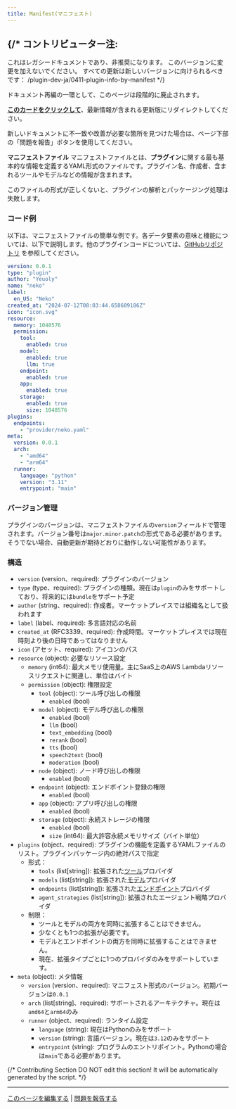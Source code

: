 ```yaml
---
title: Manifest(マニフェスト)
---
```



{/*
  コントリビューター注:
  ----------------
  これはレガシードキュメントであり、非推奨になります。
  このバージョンに変更を加えないでください。
  すべての更新は新しいバージョンに向けられるべきです：
  /plugin-dev-ja/0411-plugin-info-by-manifest
*/}

<Card title="このドキュメントはまもなく非推奨になります" icon="circle-exclamation" href="/plugin-dev-ja/0411-plugin-info-by-manifest">
  <p>ドキュメント再編の一環として、このページは段階的に廃止されます。</p>

  <p><u><b>このカードをクリックして</b></u>、最新情報が含まれる更新版にリダイレクトしてください。</p>

  <p>新しいドキュメントに不一致や改善が必要な箇所を見つけた場合は、ページ下部の「問題を報告」ボタンを使用してください。</p>
</Card>

**マニフェストファイル** マニフェストファイルとは、**プラグイン**に関する最も基本的な情報を定義するYAML形式のファイルです。プラグイン名、作成者、含まれるツールやモデルなどの情報が含まれます。

このファイルの形式が正しくないと、プラグインの解析とパッケージング処理は失敗します。

### **コード例**

以下は、マニフェストファイルの簡単な例です。各データ要素の意味と機能については、以下で説明します。他のプラグインコードについては、[GitHubリポジトリ](https://github.com/langgenius/dify-plugin-sdks/tree/main/python/examples) を参照してください。

```yaml
version: 0.0.1
type: "plugin"
author: "Yeuoly"
name: "neko"
label:
  en_US: "Neko"
created_at: "2024-07-12T08:03:44.658609186Z"
icon: "icon.svg"
resource:
  memory: 1048576
  permission:
    tool:
      enabled: true
    model:
      enabled: true
      llm: true
    endpoint:
      enabled: true
    app:
      enabled: true
    storage:
      enabled: true
      size: 1048576
plugins:
  endpoints:
    - "provider/neko.yaml"
meta:
  version: 0.0.1
  arch:
    - "amd64"
    - "arm64"
  runner:
    language: "python"
    version: "3.11"
    entrypoint: "main"
```

### **バージョン管理**

プラグインのバージョンは、マニフェストファイルの`version`フィールドで管理されます。バージョン番号は`major.minor.patch`の形式である必要があります。そうでない場合、自動更新が期待どおりに動作しない可能性があります。

### 構造

* `version` (version、required): プラグインのバージョン
* `type` (type、required): プラグインの種類。現在は`plugin`のみをサポートしており、将来的には`bundle`をサポート予定
* `author` (string、required): 作成者。マーケットプレイスでは組織名として扱われます
* `label` (label、required): 多言語対応の名前
* `created_at` (RFC3339、required): 作成時間。マーケットプレイスでは現在時刻より後の日時であってはなりません
* `icon` (アセット、required): アイコンのパス
* `resource` (object): 必要なリソース設定
  * `memory` (int64): 最大メモリ使用量。主にSaaS上のAWS Lambdaリソースリクエストに関連し、単位はバイト
  * `permission` (object): 権限設定
    * `tool` (object): ツール呼び出しの権限
      * `enabled` (bool)
    * `model` (object): モデル呼び出しの権限
      * `enabled` (bool)
      * `llm` (bool)
      * `text_embedding` (bool)
      * `rerank` (bool)
      * `tts` (bool)
      * `speech2text` (bool)
      * `moderation` (bool)
    * `node` (object): ノード呼び出しの権限
      * `enabled` (bool)
    * `endpoint` (object): エンドポイント登録の権限
      * `enabled` (bool)
    * `app` (object): アプリ呼び出しの権限
      * `enabled` (bool)
    * `storage` (object): 永続ストレージの権限
      * `enabled` (bool)
      * `size` (int64): 最大許容永続メモリサイズ（バイト単位）
* `plugins` (object、required): プラグインの機能を定義するYAMLファイルのリスト。プラグインパッケージ内の絶対パスで指定
  * 形式：
    * `tools` (list\[string]): 拡張された[ツール](/ja-jp/plugins/schema-definition/tool)プロバイダ
    * `models` (list\[string]): 拡張された[モデル](/ja-jp/plugins/schema-definition/reverse-invocation-of-the-dify-service/model)プロバイダ
    * `endpoints` (list\[string]): 拡張された[エンドポイント](/ja-jp/plugins/schema-definition/endpoint)プロバイダ
    * `agent_strategies` (list\[string]): 拡張されたエージェント戦略プロバイダ
  * 制限：
    * ツールとモデルの両方を同時に拡張することはできません。
    * 少なくとも1つの拡張が必要です。
    * モデルとエンドポイントの両方を同時に拡張することはできません。
    * 現在、拡張タイプごとに1つのプロバイダのみをサポートしています。
* `meta` (object): メタ情報
  * `version` (version、required): マニフェスト形式のバージョン。初期バージョンは`0.0.1`
  * `arch` (list\[string]、required): サポートされるアーキテクチャ。現在は`amd64`と`arm64`のみ
  * `runner` (object、required): ランタイム設定
    * `language` (string): 現在はPythonのみをサポート
    * `version` (string): 言語バージョン。現在は`3.12`のみをサポート
    * `entrypoint` (string): プログラムのエントリポイント。Pythonの場合は`main`である必要があります。

{/*
Contributing Section
DO NOT edit this section!
It will be automatically generated by the script.
*/}

---

[このページを編集する](https://github.com/langgenius/dify-docs/edit/main/ja-jp/plugins/schema-definition/manifest.mdx) | [問題を報告する](https://github.com/langgenius/dify-docs/issues/new?template=docs.yml)

